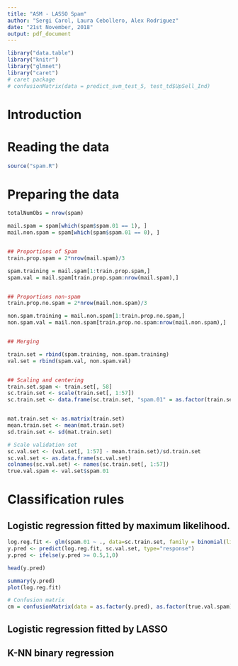 ```yaml
---
title: "ASM - LASSO Spam"
author: "Sergi Carol, Laura Cebollero, Alex Rodriguez"
date: "21st November, 2018"
output: pdf_document
---
```


```r
library("data.table")
library("knitr")
library("glmnet")
library("caret")
# caret package 
# confusionMatrix(data = predict_svm_test_5, test_td$UpSell_Ind)
```

# Introduction



# Reading the data
```r
source("spam.R")
```


# Preparing the data

```r
totalNumObs = nrow(spam)

mail.spam = spam[which(spam$spam.01 == 1), ]
mail.non.spam = spam[which(spam$spam.01 == 0), ]


## Proportions of Spam
train.prop.spam = 2*nrow(mail.spam)/3

spam.training = mail.spam[1:train.prop.spam,]
spam.val = mail.spam[train.prop.spam:nrow(mail.spam),]


## Proportions non-spam
train.prop.no.spam = 2*nrow(mail.non.spam)/3

non.spam.training = mail.non.spam[1:train.prop.no.spam,]
non.spam.val = mail.non.spam[train.prop.no.spam:nrow(mail.non.spam),]


## Merging

train.set = rbind(spam.training, non.spam.training)
val.set = rbind(spam.val, non.spam.val)


## Scaling and centering
train.set.spam <- train.set[, 58]
sc.train.set <- scale(train.set[, 1:57])
sc.train.set <- data.frame(sc.train.set, "spam.01" = as.factor(train.set.spam))


mat.train.set <- as.matrix(train.set)
mean.train.set <- mean(mat.train.set)
sd.train.set <- sd(mat.train.set)

# Scale validation set
sc.val.set <- (val.set[, 1:57] - mean.train.set)/sd.train.set
sc.val.set <- as.data.frame(sc.val.set)
colnames(sc.val.set) <- names(sc.train.set[, 1:57])
true.val.spam <- val.set$spam.01

```

# Classification rules

## Logistic regression fitted by maximum likelihood.

```r
log.reg.fit <- glm(spam.01 ~ ., data=sc.train.set, family = binomial(link = "logit"))
y.pred <- predict(log.reg.fit, sc.val.set, type="response")
y.pred <- ifelse(y.pred >= 0.5,1,0)

head(y.pred)

summary(y.pred)
plot(log.reg.fit)

# Confusion matrix
cm = confusionMatrix(data = as.factor(y.pred), as.factor(true.val.spam))

```


## Logistic regression fitted by LASSO

## K-NN binary regression


<!-- For each rule, state the missclassifcation rate and so on.

Optional:  Compute the confussion table + ROC + AUC -->

